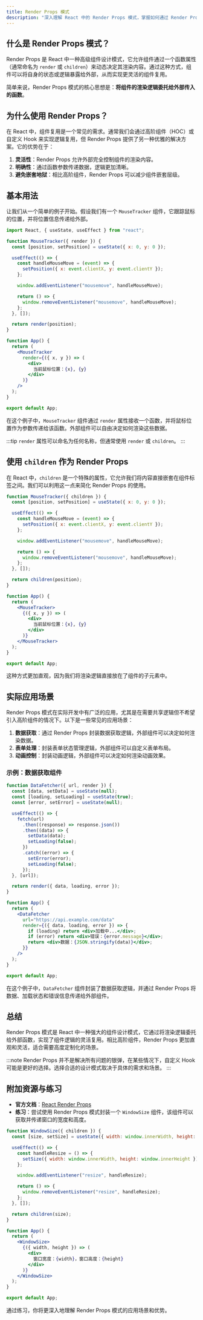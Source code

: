 ```yaml
---
title: Render Props 模式
description: "深入理解 React 中的 Render Props 模式，掌握如何通过 Render Props 实现组件复用和逻辑共享。"
---
```


## 什么是 Render Props 模式？

Render Props 是 React 中一种高级组件设计模式，它允许组件通过一个函数属性（通常命名为 `render` 或 `children`）来动态决定其渲染内容。通过这种方式，组件可以将自身的状态或逻辑暴露给外部，从而实现更灵活的组件复用。

简单来说，Render Props 模式的核心思想是：**将组件的渲染逻辑委托给外部传入的函数**。

## 为什么使用 Render Props？

在 React 中，组件复用是一个常见的需求。通常我们会通过高阶组件（HOC）或自定义 Hook 来实现逻辑复用，但 Render Props 提供了另一种优雅的解决方案。它的优势在于：

1. **灵活性**：Render Props 允许外部完全控制组件的渲染内容。
2. **明确性**：通过函数参数传递数据，逻辑更加清晰。
3. **避免嵌套地狱**：相比高阶组件，Render Props 可以减少组件嵌套层级。

## 基本用法

让我们从一个简单的例子开始。假设我们有一个 `MouseTracker` 组件，它跟踪鼠标的位置，并将位置信息传递给外部。

```jsx
import React, { useState, useEffect } from "react";

function MouseTracker({ render }) {
  const [position, setPosition] = useState({ x: 0, y: 0 });

  useEffect(() => {
    const handleMouseMove = (event) => {
      setPosition({ x: event.clientX, y: event.clientY });
    };

    window.addEventListener("mousemove", handleMouseMove);

    return () => {
      window.removeEventListener("mousemove", handleMouseMove);
    };
  }, []);

  return render(position);
}

function App() {
  return (
    <MouseTracker
      render={({ x, y }) => (
        <div>
          当前鼠标位置：{x}, {y}
        </div>
      )}
    />
  );
}

export default App;
```

在这个例子中，`MouseTracker` 组件通过 `render` 属性接收一个函数，并将鼠标位置作为参数传递给该函数。外部组件可以自由决定如何渲染这些数据。

:::tip
`render` 属性可以命名为任何名称，但通常使用 `render` 或 `children`。
:::

## 使用 `children` 作为 Render Props

在 React 中，`children` 是一个特殊的属性，它允许我们将内容直接嵌套在组件标签之间。我们可以利用这一点来简化 Render Props 的使用。

```jsx
function MouseTracker({ children }) {
  const [position, setPosition] = useState({ x: 0, y: 0 });

  useEffect(() => {
    const handleMouseMove = (event) => {
      setPosition({ x: event.clientX, y: event.clientY });
    };

    window.addEventListener("mousemove", handleMouseMove);

    return () => {
      window.removeEventListener("mousemove", handleMouseMove);
    };
  }, []);

  return children(position);
}

function App() {
  return (
    <MouseTracker>
      {({ x, y }) => (
        <div>
          当前鼠标位置：{x}, {y}
        </div>
      )}
    </MouseTracker>
  );
}

export default App;
```

这种方式更加直观，因为我们将渲染逻辑直接放在了组件的子元素中。

## 实际应用场景

Render Props 模式在实际开发中有广泛的应用，尤其是在需要共享逻辑但不希望引入高阶组件的情况下。以下是一些常见的应用场景：

1. **数据获取**：通过 Render Props 封装数据获取逻辑，外部组件可以决定如何渲染数据。
2. **表单处理**：封装表单状态管理逻辑，外部组件可以自定义表单布局。
3. **动画控制**：封装动画逻辑，外部组件可以决定如何渲染动画效果。

### 示例：数据获取组件

```jsx
function DataFetcher({ url, render }) {
  const [data, setData] = useState(null);
  const [loading, setLoading] = useState(true);
  const [error, setError] = useState(null);

  useEffect(() => {
    fetch(url)
      .then((response) => response.json())
      .then((data) => {
        setData(data);
        setLoading(false);
      })
      .catch((error) => {
        setError(error);
        setLoading(false);
      });
  }, [url]);

  return render({ data, loading, error });
}

function App() {
  return (
    <DataFetcher
      url="https://api.example.com/data"
      render={({ data, loading, error }) => {
        if (loading) return <div>加载中...</div>;
        if (error) return <div>错误：{error.message}</div>;
        return <div>数据：{JSON.stringify(data)}</div>;
      }}
    />
  );
}

export default App;
```

在这个例子中，`DataFetcher` 组件封装了数据获取逻辑，并通过 Render Props 将数据、加载状态和错误信息传递给外部组件。

## 总结

Render Props 模式是 React 中一种强大的组件设计模式，它通过将渲染逻辑委托给外部函数，实现了组件逻辑的灵活复用。相比高阶组件，Render Props 更加直观和灵活，适合需要高度定制化的场景。

:::note
Render Props 并不是解决所有问题的银弹，在某些情况下，自定义 Hook 可能是更好的选择。选择合适的设计模式取决于具体的需求和场景。
:::

## 附加资源与练习

- **官方文档**：[React Render Props](https://reactjs.org/docs/render-props.html)
- **练习**：尝试使用 Render Props 模式封装一个 `WindowSize` 组件，该组件可以获取并传递窗口的宽度和高度。

```jsx
function WindowSize({ children }) {
  const [size, setSize] = useState({ width: window.innerWidth, height: window.innerHeight });

  useEffect(() => {
    const handleResize = () => {
      setSize({ width: window.innerWidth, height: window.innerHeight });
    };

    window.addEventListener("resize", handleResize);

    return () => {
      window.removeEventListener("resize", handleResize);
    };
  }, []);

  return children(size);
}

function App() {
  return (
    <WindowSize>
      {({ width, height }) => (
        <div>
          窗口宽度：{width}，窗口高度：{height}
        </div>
      )}
    </WindowSize>
  );
}

export default App;
```

通过练习，你将更深入地理解 Render Props 模式的应用场景和优势。
